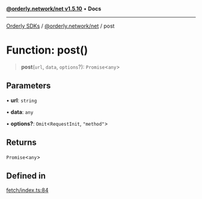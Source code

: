 [**@orderly.network/net v1.5.10**](/sdks/tech-doc/@orderly.network/net/README) • **Docs**

***

[Orderly SDKs](/sdks/tech-doc/packages) / [@orderly.network/net](/sdks/tech-doc/@orderly.network/net/README) / post

# Function: post()

> **post**(`url`, `data`, `options`?): `Promise`\<`any`\>

## Parameters

• **url**: `string`

• **data**: `any`

• **options?**: `Omit`\<`RequestInit`, `"method"`\>

## Returns

`Promise`\<`any`\>

## Defined in

[fetch/index.ts:84](https://github.com/OrderlyNetwork/js-sdk/blob/554ae704783e3b83c40bb234a899e8f02987d9b6/packages/net/src/fetch/index.ts#L84)
